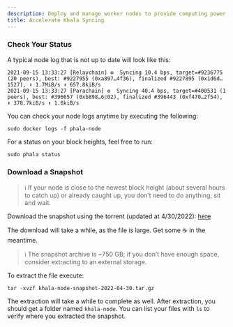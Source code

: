 ```yaml
---
description: Deploy and manage worker nodes to provide computing power on Phala Network.
title: Accelerate Khala Syncing
---
```



### Check Your Status <a href="#check-your-status" id="check-your-status"></a>

A typical node log that is not up to date will look like this:

```
2021-09-15 13:33:27 [Relaychain] ⚙️  Syncing 10.4 bps, target=#9236775 (20 peers), best: #9227955 (0xa897…4f36), finalized #9227895 (0x1d6d…1527), ⬇ 1.7MiB/s ⬆ 657.8kiB/s
2021-09-15 13:33:27 [Parachain] ⚙️  Syncing 40.4 bps, target=#400531 (1 peers), best: #396657 (0xb898…6c02), finalized #396443 (0xf470…2f54), ⬇ 378.7kiB/s ⬆ 1.6kiB/s
```

You can check your node logs anytime by executing the following:

```
sudo docker logs -f phala-node
```

For a status on your block heights, feel free to run:

```
sudo phala status
```

### Download a Snapshot <a href="#download-a-snapshot" id="download-a-snapshot"></a>

> ℹ If your node is close to the newest block height (about several hours to catch up) or already caught up, you don’t need to do anything; sit and wait.

Download the snapshot using the torrent (updated at 4/30/2022): [here](https://wiki.phala.network/files/khala-node-snapshot-2022-04-30.tar.gz.torrent)

The download will take a while, as the file is large. Get some ☕ in the meantime.

> ℹ The snapshot archive is \~750 GB; if you don’t have enough space, consider extracting to an external storage.

To extract the file execute:

```
tar -xvzf khala-node-snapshot-2022-04-30.tar.gz
```

The extraction will take a while to complete as well. After extraction, you should get a folder named `khala-node`. You can list your files with `ls` to verify where you extracted the snapshot.

